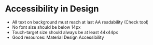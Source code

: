 
<Meta title="Accessibility/Accessibility in Design" />

# Accessibility in Design

- All text on background must reach at last AA readability (Check tool)
- No font size should be below 14px
- Touch-target size should always be at least 44x44px
- Good resources: Material Design Accessibility
